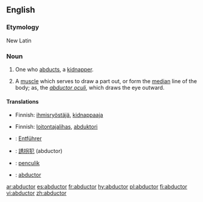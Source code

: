 ==English==

===Etymology===
New Latin

===Noun===
{{en-noun}}

# One who [[abduct|abducts]], a [[kidnapper]].
# {{anatomy}} A [[muscle]] which serves to draw a part out, or form the [[median]] line of the body; as, the ''[[abductor oculi]]'', which draws the eye outward.

====Translations====
{{trans-top|kidnapper}}
*Finnish: [[ihmisryöstäjä]], [[kidnappaaja]]
{{trans-mid}}
{{trans-bottom}}

{{trans-top|muscle}}
*Finnish: [[loitontajalihas]], [[abduktori]]
{{trans-mid}}
{{trans-bottom}}

{{checktrans-top}}
*{{ttbc|German}}: [[Entführer]] {{m}}
*{{ttbc|Japanese}}: [[誘拐犯]] (abductor)
*{{ttbc|Malay}}: [[penculik]]
*{{ttbc|Portuguese}}: [[abductor]]
{{trans-bottom}}

[[ar:abductor]]
[[es:abductor]]
[[fr:abductor]]
[[hy:abductor]]
[[pl:abductor]]
[[fi:abductor]]
[[vi:abductor]]
[[zh:abductor]]